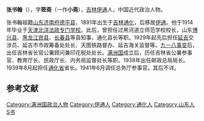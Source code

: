 '''张书翰'''（{{bd|1891年||？}}），字'''筱斋'''（一作'''小斋'''），[[吉林|吉林]][[伊通|伊通]]人，中国近代政治人物。

张书翰祖籍[[山东|山东]][[济南府|济南府]][[德平县|德平县]]，1891年出生于[[吉林|吉林]][[通化|通化]]，后移居[[伊通|伊通]]。他于1914年毕业于[[天津|天津]][[北洋法政专门学校|北洋法政专门学校]]。此后，曾担任过黑河道立师范学校校长，山东[[博兴县|博兴县]]、[[黑龙江|黑龙江]][[宾县|宾县]]、[[长春县|长春县]]等县知事，通化县长等职。1929年起先后担任[[延吉|延吉]]交涉员、延吉市市政筹备处处长、天图铁路督办、延吉海关监督等。[[九一八事变|九一八事变]]后，出任吉林省长官公署顾问兼印花税处处长。[[满洲国|满洲国]]成立后，历任吉林省公署参事官、教育厅长、民政厅长、内务局监督处长等职。1938年出任邮政总局局长。1939年8月起担任[[通化省|通化省]]省长。{{r|cao}}{{r|jlws}}{{r|zhang}}1941年6月调任总务厅参事官。{{r|tong}}其后不详。

== 参考文献 ==
{{reflist|refs=
<ref name=cao>{{cite book|title=《吉林方志大全》|editor=曹殿举|publisher=吉林文史出版社|year=1989|page=164}}</ref>
<ref name=jlws>{{cite book|title=《吉林文史资料选辑 第19辑》|editor=中国人民政治协商会议吉林委员会文史资料研究委员会|year=1987|page=134}}</ref>
<ref name=zhang>{{cite book|title=《中华民国史大辞典》|editor=张宪文|publisher=江苏古籍出版社|year=2001}}</ref>
<ref name=tong>{{cite book|title=《民国职官年表外编》|editor=佟佳江|year=2011|publisher=中华书局|page=693}}</ref>
}}

{{DEFAULTSORT:Zhang张}}
[[Category:满洲国政治人物|Category:满洲国政治人物]]
[[Category:伊通人|Category:伊通人]]
[[Category:通化人|Category:通化人]]
[[Category:山东人|Category:山东人]]
[[Category:张姓|S书]]